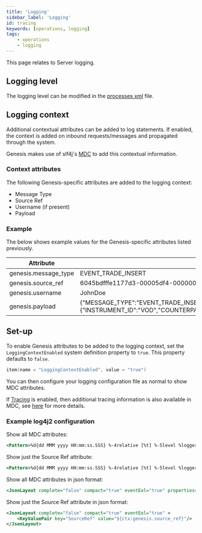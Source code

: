 ```yaml
---
title: 'Logging'
sidebar_label: 'Logging'
id: tracing
keywords: [operations, logging]
tags:
    - operations
    - logging
---
```


This page relates to Server logging.

## Logging level

The logging level can be modified in the [processes xml](../../../server/configuring-runtime/processes/#tags) file.

## Logging context

Additional contextual attributes can be added to log statements. If enabled, the context is added on inbound requests/messages and propagated through the system.

Genesis makes use of slf4j's [MDC](https://www.slf4j.org/api/org/slf4j/MDC.html) to add this contextual information.

### Context attributes

The following Genesis-specific attributes are added to the logging context:

- Message Type
- Source Ref
- Username (if present)
- Payload

### Example

The below shows example values for the Genesis-specific attributes listed previously.


| Attribute            | Value                                                          |
|----------------------|----------------------------------------------------------------|
| genesis.message_type | EVENT_TRADE_INSERT                                             |
| genesis.source_ref   | 6045bdfffe1177d3-00005df4-00000004-1f1e5fe74723987e-c672dc68:1 |
| genesis.username     | JohnDoe                                                        |
| genesis.payload      | &#123;"MESSAGE_TYPE":"EVENT_TRADE_INSERT","USER_NAME":"JohnDoe","SESSION_AUTH_TOKEN":"********","REFRESH_AUTH_TOKEN":null,"VALIDATE":false,"IGNORE_WARNINGS":true,"DETAILS":&#123;"INSTRUMENT_ID":"VOD","COUNTERPARTY_ID":"GENESIS","QUANTITY":10,"PRICE":1.5,"SIDE":"BUY"&#125;,"SOURCE_REF":"1"&#125;                                                          |

## Set-up

To enable Genesis attributes to be added to the logging context, set the `LoggingContextEnabled` system definition property to `true`. This property defaults to `false`.

```kotlin
item(name = "LoggingContextEnabled", value = "true")
```

You can then configure your logging configuration file as normal to show MDC attributes.

If [Tracing](../../../operations/tracing/tracing) is enabled, then additional tracing information is also available in MDC, see [here](https://github.com/open-telemetry/opentelemetry-java-instrumentation/blob/main/docs/logger-mdc-instrumentation.md) for more details.

### Example log4j2 configuration

Show all MDC attributes:

```xml
<Pattern>%d{dd MMM yyyy HH:mm:ss.SSS} %-4relative [%t] %-5level %logger{35} [%X] - %m%n</Pattern>
```

Show just the Source Ref attribute:

```xml
<Pattern>%d{dd MMM yyyy HH:mm:ss.SSS} %-4relative [%t] %-5level %logger{35} [SourceRef = %X{genesis.source_ref}] - %m%n</Pattern>
```

Show all MDC attributes in json format:

```xml
<JsonLayout complete="false" compact="true" eventEol="true" properties="true"  />
```

Show just the Source Ref attribute in json format:

```xml
<JsonLayout complete="false" compact="true" eventEol="true" >
    <KeyValuePair key="SourceRef" value="${ctx:genesis.source_ref}"/>
</JsonLayout>
```
